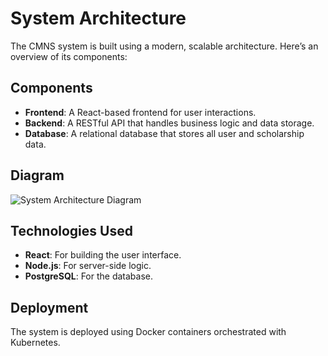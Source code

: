 # System Architecture

The CMNS system is built using a modern, scalable architecture. Here’s an overview of its components:

## Components

- **Frontend**: A React-based frontend for user interactions.
- **Backend**: A RESTful API that handles business logic and data storage.
- **Database**: A relational database that stores all user and scholarship data.

## Diagram

![System Architecture Diagram](./architecture-diagram.png)

## Technologies Used

- **React**: For building the user interface.
- **Node.js**: For server-side logic.
- **PostgreSQL**: For the database.

## Deployment

The system is deployed using Docker containers orchestrated with Kubernetes.
